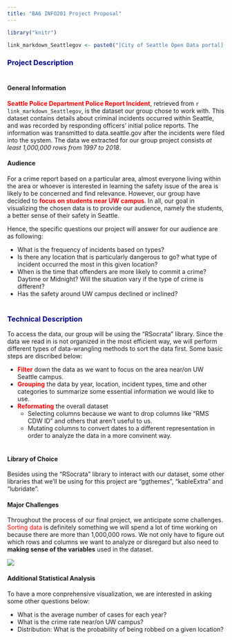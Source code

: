 ```yaml
---
title: "BA6 INFO201 Project Proposal"
---
```


```r
library("knitr")
```

```r
link_markdown_Seattlegov <- paste0("[City of Seattle Open Data portal](", "https://dev.socrata.com/foundry/data.seattle.gov/y7pv-r3kh", ")")
```

### <span style="color:darkblue">Project Description</span><br><br>
#### General Information  

<span style="color:red">**Seattle Police Department Police Report Incident**</span>, retrieved from `r link_markdown_Seattlegov`, is the dataset our group chose to work with. This dataset contains details about criminal incidents occurred within Seattle, and was recorded by responding officers’ initial police reports. The information was transmitted to data.seattle.gov after the incidents were filed into the system. The data we extracted for our group project consists *at least 1,000,000 rows from 1997 to 2018*.

#### Audience

For a crime report based on a particular area, almost everyone living within the area or whoever is interested in learning the safety issue of the area is likely to be concerned and find relevance. However, our group have decided to <span style="color:red">**focus on students near UW campus**</span>. In all, our goal in visualizing the chosen data is to provide our audience, namely the students, a better sense of their safety in Seattle.   

Hence, the specific questions our project will answer for our audience are as following:        

* What is the frequency of incidents based on types?    
* Is there any location that is particularly dangerous to go? what type of incident occurred the most in this given location?   
* When is the time that offenders are more likely to commit a crime? Daytime or Midnight? Will the situation vary if the type of crime is different?    
* Has the safety around UW campus declined or inclined?<br><br>

### <span style="color:darkblue">Technical Description</span>

To access the data, our group will be using the “RSocrata” library. Since the data we read in is not organized in the most efficient way, we will perform different types of data-wrangling methods to sort the data first. Some basic steps are discribed below: 

* <span style="color:red">**Filter**</span> down the data as we want to focus on the area near/on UW Seattle campus.
* <span style="color:red">**Grouping**</span> the data by year, location, incident types, time and other categories to summarize some essential information we would like to use.   
* <span style="color:red">**Reformating**</span> the overall dataset 
    + Selecting columns because we want to drop columns like “RMS CDW ID” and others that aren’t useful to us.
    + Mutating columns to convert dates to a different representation in order to analyze the data in a more convinent way.<br><br> 

#### Library of Choice

Besides using the “RSocrata” library to interact with our dataset, some other libraries that we’ll be using for this project are “ggthemes”, “kableExtra” and “lubridate”. 

#### Major Challenges

Throughout the process of our final project, we anticipate some challenges. <span style="color:red">Sorting data</span> is definitely something we will spend a lot of time working on because there are more than 1,000,000 rows. We not only have to figure out which rows and columns we want to analyze or disregard but also need to **making sense of the variables** used in the dataset. 

![](image/image_one.png)

#### Additional Statistical Analysis

To have a more conprehensive visualization, we are interested in asking some other questions below:    

* What is the average number of cases for each year?
* What is the crime rate near/on UW campus?
* Distribution: What is the probability of being robbed on a given location?
